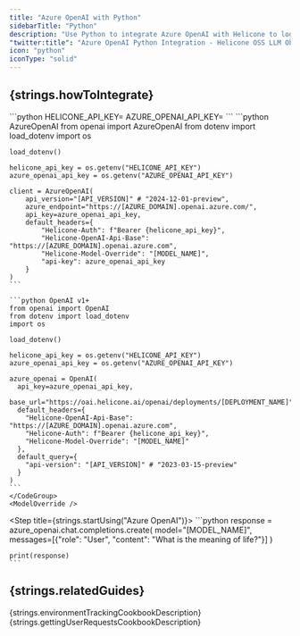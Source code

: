 ```yaml
---
title: "Azure OpenAI with Python"
sidebarTitle: "Python"
description: "Use Python to integrate Azure OpenAI with Helicone to log your Azure OpenAI usage."
"twitter:title": "Azure OpenAI Python Integration - Helicone OSS LLM Observability"
icon: "python"
iconType: "solid"
---
```



## {strings.howToIntegrate}

<Steps>
  <Step title={strings.generateKey}>
    <div dangerouslySetInnerHTML={{ __html: strings.generateKeyInstructions }} />
  </Step>

  <Step title={strings.setApiKey}>
    ```python
    HELICONE_API_KEY=<YOUR_HELICONE_API_KEY>
    AZURE_OPENAI_API_KEY=<YOUR_AZURE_OPENAI_API_KEY>
    ```
  </Step>

  <Step title={strings.modifyBasePath}>
    <IncludeApiVersion />
    <CodeGroup>
    ```python AzureOpenAI
    from openai import AzureOpenAI
    from dotenv import load_dotenv
    import os

    load_dotenv()

    helicone_api_key = os.getenv("HELICONE_API_KEY")
    azure_openai_api_key = os.getenv("AZURE_OPENAI_API_KEY")

    client = AzureOpenAI(
        api_version="[API_VERSION]" # "2024-12-01-preview",
        azure_endpoint="https://[AZURE_DOMAIN].openai.azure.com/",
        api_key=azure_openai_api_key,
        default_headers={
            "Helicone-Auth": f"Bearer {helicone_api_key}",
            "Helicone-OpenAI-Api-Base": "https://[AZURE_DOMAIN].openai.azure.com",
            "Helicone-Model-Override": "[MODEL_NAME]",
            "api-key": azure_openai_api_key
        }
    )
    ```

    ```python OpenAI v1+
    from openai import OpenAI
    from dotenv import load_dotenv
    import os

    load_dotenv()

    helicone_api_key = os.getenv("HELICONE_API_KEY")
    azure_openai_api_key = os.getenv("AZURE_OPENAI_API_KEY")

    azure_openai = OpenAI(
      api_key=azure_openai_api_key,
      base_url="https://oai.helicone.ai/openai/deployments/[DEPLOYMENT_NAME]",
      default_headers={
        "Helicone-OpenAI-Api-Base": "https://[AZURE_DOMAIN].openai.azure.com",
        "Helicone-Auth": f"Bearer {helicone_api_key}",
        "Helicone-Model-Override": "[MODEL_NAME]"
      },
      default_query={
        "api-version": "[API_VERSION]" # "2023-03-15-preview"
      }
    )
    ```
    </CodeGroup>
    <ModelOverride />

  </Step>

  <Step title={strings.startUsing("Azure OpenAI")}>
    ```python
    response = azure_openai.chat.completions.create(
      model="[MODEL_NAME]",
      messages=[{"role": "User", "content": "What is the meaning of life?"}]
    )

    print(response)
    ```

  </Step>

  <Step title={strings.verifyInHelicone}>
    <div dangerouslySetInnerHTML={{ __html: strings.verifyInHeliconeDesciption("Azure OpenAI") }} />
  </Step>
</Steps>

<div dangerouslySetInnerHTML={{ __html: strings.azureOpenAIDocs }} />

## {strings.relatedGuides}

<CardGroup cols={2}>
  <Card
    title="Environment Tracking"
    icon="sitemap"
    href="/guides/cookbooks/environment-tracking"
    iconType="light"
    vertical
  >
    {strings.environmentTrackingCookbookDescription}
  </Card>
  <Card
    title="Getting User Requests"
    icon="user"
    href="/guides/cookbooks/getting-user-requests"
    iconType="light"
    vertical
  >
    {strings.gettingUserRequestsCookbookDescription}
  </Card>
</CardGroup>
